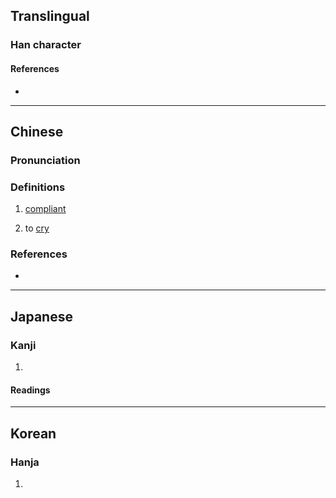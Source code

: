 {{character info}}
==Translingual==

===Han character===
{{Han char|rn=30|rad=口|as=08|sn=11|four=|canj=RHDR|ids=⿰口和}}

====References====
* {{Han ref|kx=0196.130|dkj=03833|dj=0417.220|hdz=10641.160|uh=555D|ud=21853}}

----

==Chinese==
{{zh-forms}}

===Pronunciation===
{{zh-pron
|m=hé
|cat=a,v
}}

===Definitions===
{{zh-hanzi}}

# {{zh-historical-dict}} [[compliant]]
# {{zh-historical-dict}} {{lb|zh|of a child}} to [[cry]]

===References===
* {{R:twedu|C01249}}

----

==Japanese==

===Kanji===
{{ja-kanji|grade=|rs=口08}}

# {{rfdef|ja|sort=口08}}

====Readings====
{{ja-readings
|on=か, わ
|kun=したが-う
}}

----

==Korean==

===Hanja===
{{ko-hanja|hangeul=와|rv=wa|mr=wa}}

# {{rfdef|ko|sort=口08}}